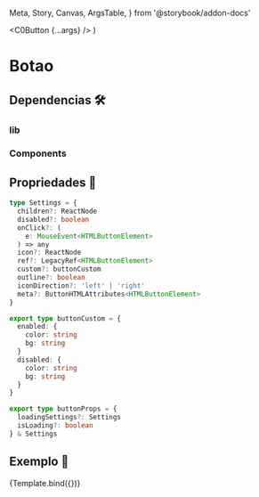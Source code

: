 
  Meta,
  Story,
  Canvas,
  ArgsTable,
} from '@storybook/addon-docs'

  <C0Button {...args} />
)

<Meta
  title='Components/Button/0'
  component={C0Button}
/>

# Botao

## Dependencias 🛠

### **lib**

### **Components**

## Propriedades 📐

```ts
type Settings = {
  children?: ReactNode
  disabled?: boolean
  onClick?: (
    e: MouseEvent<HTMLButtonElement>
  ) => any
  icon?: ReactNode
  ref?: LegacyRef<HTMLButtonElement>
  custom?: buttonCustom
  outline?: boolean
  iconDirection?: 'left' | 'right'
  meta?: ButtonHTMLAttributes<HTMLButtonElement>
}

export type buttonCustom = {
  enabled: {
    color: string
    bg: string
  }
  disabled: {
    color: string
    bg: string
  }
}

export type buttonProps = {
  loadingSettings?: Settings
  isLoading?: boolean
} & Settings
```

## Exemplo 📌

<Canvas>
  <Story name='Default' args={M0Button.default}>
    {Template.bind({})}
  </Story>
</Canvas>
